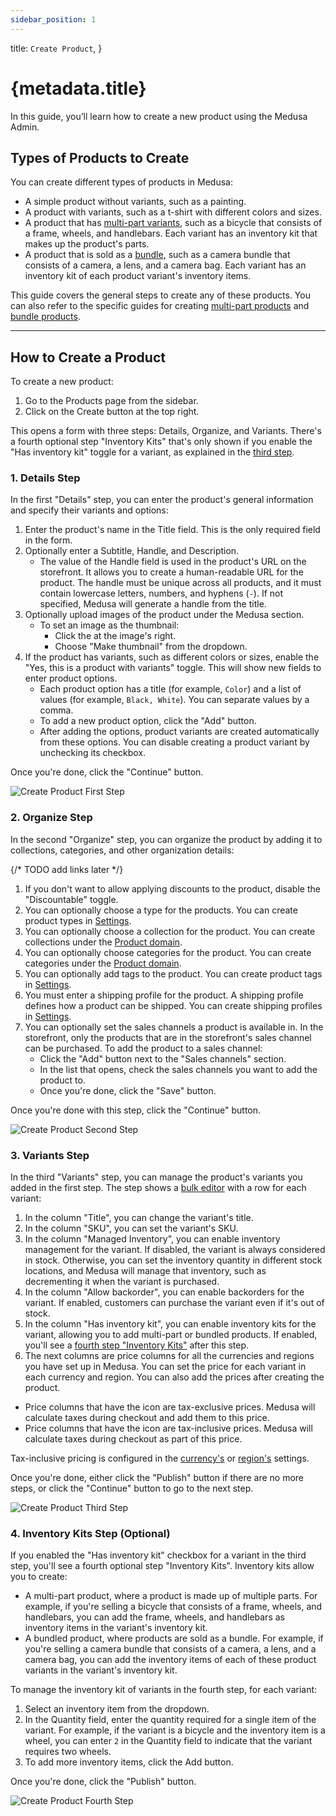 ```yaml
---
sidebar_position: 1
---
```



  title: `Create Product`,
}

# {metadata.title}

In this guide, you’ll learn how to create a new product using the Medusa Admin.

## Types of Products to Create

You can create different types of products in Medusa:

- A simple product without variants, such as a painting.
- A product with variants, such as a t-shirt with different colors and sizes.
- A product that has [multi-part variants](./multi-part/page.mdx), such as a bicycle that consists of a frame, wheels, and handlebars. Each variant has an inventory kit that makes up the product's parts.
- A product that is sold as a [bundle](./bundle/page.mdx), such as a camera bundle that consists of a camera, a lens, and a camera bag. Each variant has an inventory kit of each product variant's inventory items.

This guide covers the general steps to create any of these products. You can also refer to the specific guides for creating [multi-part products](./multi-part/page.mdx) and [bundle products](./bundle/page.mdx).

---

## How to Create a Product

To create a new product:

1. Go to the Products page from the sidebar.
2. Click on the Create button at the top right.

This opens a form with three steps: Details, Organize, and Variants. There's a fourth optional step "Inventory Kits" that's only shown if you enable the "Has inventory kit" toggle for a variant, as explained in the [third step](#3-variants-step).

### 1. Details Step

In the first "Details" step, you can enter the product's general information and specify their variants and options:

1. Enter the product's name in the Title field. This is the only required field in the form.
2. Optionally enter a Subtitle, Handle, and Description.
    - The value of the Handle field is used in the product's URL on the storefront. It allows you to create a human-readable URL for the product. The handle must be unique across all products, and it must contain lowercase letters, numbers, and hyphens (`-`). If not specified, Medusa will generate a handle from the title.
3. Optionally upload images of the product under the Medusa section.
    - To set an image as the thumbnail:
        - Click the <InlineIcon Icon={EllipsisHorizontal} alt="three-dots" /> at the image's right.
        - Choose "Make thumbnail" from the dropdown.
4. If the product has variants, such as different colors or sizes, enable the "Yes, this is a product with variants" toggle. This will show new fields to enter product options.
    - Each product option has a title (for example, `Color`) and a list of values (for example, `Black, White`). You can separate values by a comma.
    - To add a new product option, click the "Add" button.
    - After adding the options, product variants are created automatically from these options. You can disable creating a product variant by unchecking its checkbox.

Once you're done, click the "Continue" button.

![Create Product First Step](https://res.cloudinary.com/dza7lstvk/image/upload/v1739806746/User%20Guide/Screenshot_2025-02-17_at_5.38.51_PM_eto1rg.png)

### 2. Organize Step

In the second "Organize" step, you can organize the product by adding it to collections, categories, and other organization details:

{/* TODO add links later */}

1. If you don't want to allow applying discounts to the product, disable the "Discountable" toggle.
2. You can optionally choose a type for the products. You can create product types in [Settings](#).
3. You can optionally choose a collection for the product. You can create collections under the [Product domain](../collections/page.mdx).
4. You can optionally choose categories for the product. You can create categories under the [Product domain](../categories/page.mdx).
5. You can optionally add tags to the product. You can create product tags in [Settings](#).
6. You must enter a shipping profile for the product. A shipping profile defines how a product can be shipped. You can create shipping profiles in [Settings](#).
7. You can optionally set the sales channels a product is available in. In the storefront, only the products that are in the storefront's sales channel can be purchased. To add the product to a sales channel:
    - Click the "Add" button next to the "Sales channels" section.
    - In the list that opens, check the sales channels you want to add the product to.
    - Once you're done, click the "Save" button.

Once you're done with this step, click the "Continue" button.

![Create Product Second Step](https://res.cloudinary.com/dza7lstvk/image/upload/v1739807251/User%20Guide/Screenshot_2025-02-17_at_5.47.03_PM_ke1xtb.png)

### 3. Variants Step

In the third "Variants" step, you can manage the product's variants you added in the first step. The step shows a [bulk editor](../../tips/bulk-editor/page.mdx) with a row for each variant:

1. In the column "Title", you can change the variant's title.
2. In the column "SKU", you can set the variant's SKU.
3. In the column "Managed Inventory", you can enable inventory management for the variant. If disabled, the variant is always considered in stock. Otherwise, you can set the inventory quantity in different stock locations, and Medusa will manage that inventory, such as decrementing it when the variant is purchased.
4. In the column "Allow backorder", you can enable backorders for the variant. If enabled, customers can purchase the variant even if it's out of stock.
5. In the column "Has inventory kit", you can enable inventory kits for the variant, allowing you to add multi-part or bundled products. If enabled, you'll see a [fourth step "Inventory Kits"](#4-inventory-kits-step-optional) after this step.
6. The next columns are price columns for all the currencies and regions you have set up in Medusa. You can set the price for each variant in each currency and region. You can also add the prices after creating the product.

<Note title="Tips">

- Price columns that have the <InlineIcon Icon={TaxExclusive} alt="tax-exclusive" /> icon are tax-exclusive prices. Medusa will calculate taxes during checkout and add them to this price.
- Price columns that have the <InlineIcon Icon={TaxInclusive} alt="tax-inclusive" /> icon are tax-inclusive prices. Medusa will calculate taxes during checkout as part of this price.

Tax-inclusive pricing is configured in the [currency's](../../settings/store/page.mdx) or [region's](../../settings/regions/page.mdx) settings.

</Note>

Once you're done, either click the "Publish" button if there are no more steps, or click the "Continue" button to go to the next step.

![Create Product Third Step](https://res.cloudinary.com/dza7lstvk/image/upload/v1739807921/User%20Guide/Screenshot_2025-02-17_at_5.58.27_PM_i708en.png)

### 4. Inventory Kits Step (Optional)

If you enabled the "Has inventory kit" checkbox for a variant in the third step, you'll see a fourth optional step "Inventory Kits". Inventory kits allow you to create:

- A multi-part product, where a product is made up of multiple parts. For example, if you're selling a bicycle that consists of a frame, wheels, and handlebars, you can add the frame, wheels, and handlebars as inventory items in the variant's inventory kit.
- A bundled product, where products are sold as a bundle. For example, if you're selling a camera bundle that consists of a camera, a lens, and a camera bag, you can add the inventory items of each of these product variants in the variant's inventory kit.

To manage the inventory kit of variants in the fourth step, for each variant:

1. Select an inventory item from the dropdown.
2. In the Quantity field, enter the quantity required for a single item of the variant. For example, if the variant is a bicycle and the inventory item is a wheel, you can enter `2` in the Quantity field to indicate that the variant requires two wheels.
3. To add more inventory items, click the Add button.

Once you're done, click the "Publish" button.

![Create Product Fourth Step](https://res.cloudinary.com/dza7lstvk/image/upload/v1739808931/User%20Guide/Screenshot_2025-02-17_at_6.15.16_PM_hofawf.png)
